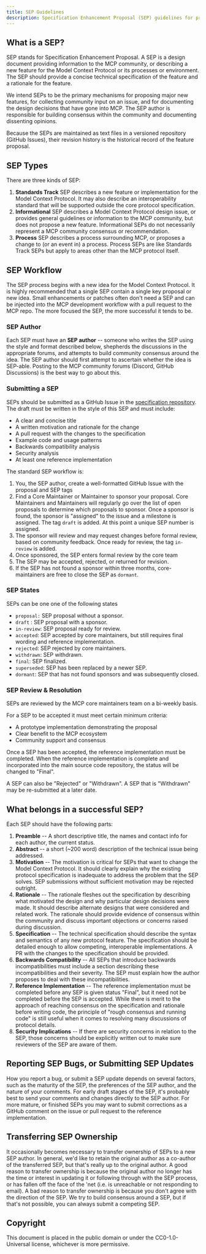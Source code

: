 ```yaml
---
title: SEP Guidelines
description: Specification Enhancement Proposal (SEP) guidelines for proposing changes to the Model Context Protocol
---
```


## What is a SEP?

SEP stands for Specification Enhancement Proposal. A SEP is a design document providing information to the MCP community, or describing a new feature for the Model Context Protocol or its processes or environment. The SEP should provide a concise technical specification of the feature and a rationale for the feature.

We intend SEPs to be the primary mechanisms for proposing major new features, for collecting community input on an issue, and for documenting the design decisions that have gone into MCP. The SEP author is responsible for building consensus within the community and documenting dissenting opinions.

Because the SEPs are maintained as text files in a versioned repository (GitHub Issues), their revision history is the historical record of the feature proposal.

## SEP Types

There are three kinds of SEP:

1. **Standards Track** SEP describes a new feature or implementation for the Model Context Protocol. It may also describe an interoperability standard that will be supported outside the core protocol specification.
2. **Informational** SEP describes a Model Context Protocol design issue, or provides general guidelines or information to the MCP community, but does not propose a new feature. Informational SEPs do not necessarily represent a MCP community consensus or recommendation.
3. **Process** SEP describes a process surrounding MCP, or proposes a change to (or an event in) a process. Process SEPs are like Standards Track SEPs but apply to areas other than the MCP protocol itself.

## SEP Workflow

The SEP process begins with a new idea for the Model Context Protocol. It is highly recommended that a single SEP contain a single key proposal or new idea. Small enhancements or patches often don't need a SEP and can be injected into the MCP development workflow with a pull request to the MCP repo. The more focused the SEP, the more successful it tends to be.

### SEP Author

Each SEP must have an **SEP author** -- someone who writes the SEP using the style and format described below, shepherds the discussions in the appropriate forums, and attempts to build community consensus around the idea. The SEP author should first attempt to ascertain whether the idea is SEP-able. Posting to the MCP community forums (Discord, GitHub Discussions) is the best way to go about this.

### Submitting a SEP

SEPs should be submitted as a GitHub Issue in the [specification repository](https://github.com/modelcontextprotocol/modelcontextprotocol). The draft must be written in the style of this SEP and must include:

- A clear and concise title
- A written motivation and rationale for the change
- A pull request with the changes to the specification
- Example code and usage patterns
- Backwards compatibility analysis
- Security analysis
- At least one reference implementation

The standard SEP workflow is:

1. You, the SEP author, create a well-formatted GitHub Issue with the proposal and SEP tags
2. Find a Core Maintainer or Maintainer to sponsor your proposal. Core Maintainers and Maintainers will regularly go over the list of open proposals to determine which proposals to sponsor. Once a sponsor is found, the sponsor is "assigned" to the issue and a milestone is assigned. The tag `draft` is added. At this point a unique SEP number is assigned.
3. The sponsor will review and may request changes before formal review, based on community feedback. Once ready for review, the tag `in-review` is added.
4. Once sponsored, the SEP enters formal review by the core team
5. The SEP may be accepted, rejected, or returned for revision.
6. If the SEP has not found a sponsor within three months, core-maintainers are free to close the SEP as `dormant`.

### SEP States

SEPs can be one one of the following states

- `proposal:` SEP proposal without a sponsor.
- `draft` : SEP proposal with a sponsor.
- `in-review`: SEP proposal ready for review.
- `accepted`: SEP accepted by core maintainers, but still requires final wording and reference implementation.
- `rejected`: SEP rejected by core maintainers.
- `withdrawn`: SEP withdrawn.
- `final`: SEP finalized.
- `superseded`: SEP has been replaced by a newer SEP.
- `dormant`: SEP that has not found sponsors and was subsequently closed.

### SEP Review & Resolution

SEPs are reviewed by the MCP core maintainers team on a bi-weekly basis.

For a SEP to be accepted it must meet certain minimum criteria:

- A prototype implementation demonstrating the proposal
- Clear benefit to the MCP ecosystem
- Community support and consensus

Once a SEP has been accepted, the reference implementation must be completed. When the reference implementation is complete and incorporated into the main source code repository, the status will be changed to "Final".

A SEP can also be "Rejected" or "Withdrawn". A SEP that is "Withdrawn" may be re-submitted at a later date.

## What belongs in a successful SEP?

Each SEP should have the following parts:

1. **Preamble** -- A short descriptive title, the names and contact info for each author, the current status.
2. **Abstract** -- a short (~200 word) description of the technical issue being addressed.
3. **Motivation** -- The motivation is critical for SEPs that want to change the Model Context Protocol. It should clearly explain why the existing protocol specification is inadequate to address the problem that the SEP solves. SEP submissions without sufficient motivation may be rejected outright.
4. **Rationale** -- The rationale fleshes out the specification by describing what motivated the design and why particular design decisions were made. It should describe alternate designs that were considered and related work. The rationale should provide evidence of consensus within the community and discuss important objections or concerns raised during discussion.
5. **Specification** -- The technical specification should describe the syntax and semantics of any new protocol feature. The specification should be detailed enough to allow competing, interoperable implementations. A PR with the changes to the specification should be provided.
6. **Backwards Compatibility** -- All SEPs that introduce backwards incompatibilities must include a section describing these incompatibilities and their severity. The SEP must explain how the author proposes to deal with these incompatibilities.
7. **Reference Implementation** -- The reference implementation must be completed before any SEP is given status "Final", but it need not be completed before the SEP is accepted. While there is merit to the approach of reaching consensus on the specification and rationale before writing code, the principle of "rough consensus and running code" is still useful when it comes to resolving many discussions of protocol details.
8. **Security Implications** -- If there are security concerns in relation to the SEP, those concerns should be explicitly written out to make sure reviewers of the SEP are aware of them.

## Reporting SEP Bugs, or Submitting SEP Updates

How you report a bug, or submit a SEP update depends on several factors, such as the maturity of the SEP, the preferences of the SEP author, and the nature of your comments. For early draft stages of the SEP, it's probably best to send your comments and changes directly to the SEP author. For more mature, or finished SEPs you may want to submit corrections as a GitHub comment on the issue or pull request to the reference implementation.

## Transferring SEP Ownership

It occasionally becomes necessary to transfer ownership of SEPs to a new SEP author. In general, we'd like to retain the original author as a co-author of the transferred SEP, but that's really up to the original author. A good reason to transfer ownership is because the original author no longer has the time or interest in updating it or following through with the SEP process, or has fallen off the face of the 'net (i.e. is unreachable or not responding to email). A bad reason to transfer ownership is because you don't agree with the direction of the SEP. We try to build consensus around a SEP, but if that's not possible, you can always submit a competing SEP.

## Copyright

This document is placed in the public domain or under the CC0-1.0-Universal license, whichever is more permissive.
